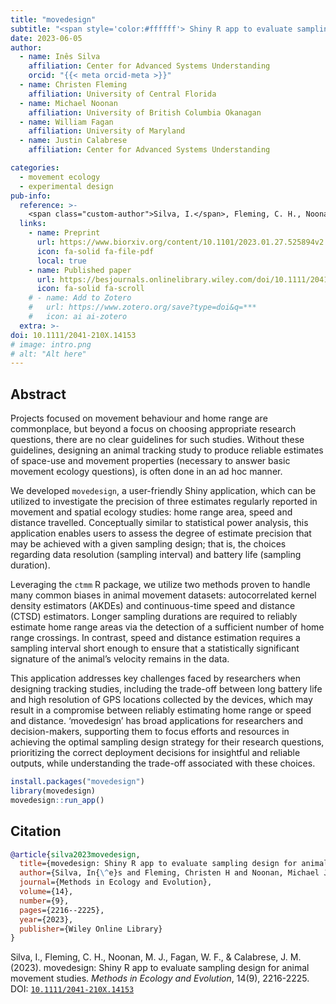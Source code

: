 ```yaml
---
title: "movedesign"
subtitle: "<span style='color:#ffffff'> Shiny R app to evaluate sampling design for</span> <span style='color:#ffbf00'> animal movement studies</span>"
date: 2023-06-05
author:
  - name: Inês Silva
    affiliation: Center for Advanced Systems Understanding
    orcid: "{{< meta orcid-meta >}}"
  - name: Christen Fleming
    affiliation: University of Central Florida
  - name: Michael Noonan
    affiliation: University of British Columbia Okanagan
  - name: William Fagan
    affiliation: University of Maryland
  - name: Justin Calabrese
    affiliation: Center for Advanced Systems Understanding

categories:
  - movement ecology
  - experimental design
pub-info:
  reference: >-
    <span class="custom-author">Silva, I.</span>, Fleming, C. H., Noonan, M. J., Fagan, W. F., & Calabrese, J. M. (2023). movedesign: Shiny R app to evaluate sampling design for animal movement studies. <i>Methods in Ecology and Evolution</i>, 14(9), 2216-2225. DOI: <a href="https://doi.org/10.1111/2041-210X.14153"><code>10.1111/2041-210X.14153</code></a>
  links:
    - name: Preprint
      url: https://www.biorxiv.org/content/10.1101/2023.01.27.525894v2
      icon: fa-solid fa-file-pdf
      local: true
    - name: Published paper
      url: https://besjournals.onlinelibrary.wiley.com/doi/10.1111/2041-210X.14153
      icon: fa-solid fa-scroll
    # - name: Add to Zotero
    #   url: https://www.zotero.org/save?type=doi&q=***
    #   icon: ai ai-zotero
  extra: >-
doi: 10.1111/2041-210X.14153
# image: intro.png
# alt: "Alt here"
---
```


## Abstract

Projects focused on movement behaviour and home range are commonplace, but beyond a focus on choosing appropriate research questions, there are no clear guidelines for such studies. Without these guidelines, designing an animal tracking study to produce reliable estimates of space-use and movement properties (necessary to answer basic movement ecology questions), is often done in an ad hoc manner.

We developed `movedesign`, a user-friendly Shiny application, which can be utilized to investigate the precision of three estimates regularly reported in movement and spatial ecology studies: home range area, speed and distance travelled. Conceptually similar to statistical power analysis, this application enables users to assess the degree of estimate precision that may be achieved with a given sampling design; that is, the choices regarding data resolution (sampling interval) and battery life (sampling duration).

Leveraging the `ctmm` R package, we utilize two methods proven to handle many common biases in animal movement datasets: autocorrelated kernel density estimators (AKDEs) and continuous-time speed and distance (CTSD) estimators. Longer sampling durations are required to reliably estimate home range areas via the detection of a sufficient number of home range crossings. In contrast, speed and distance estimation requires a sampling interval short enough to ensure that a statistically significant signature of the animal's velocity remains in the data.

This application addresses key challenges faced by researchers when designing tracking studies, including the trade-off between long battery life and high resolution of GPS locations collected by the devices, which may result in a compromise between reliably estimating home range or speed and distance. ‘movedesign’ has broad applications for researchers and decision-makers, supporting them to focus efforts and resources in achieving the optimal sampling design strategy for their research questions, prioritizing the correct deployment decisions for insightful and reliable outputs, while understanding the trade-off associated with these choices.

```r
install.packages("movedesign")
library(movedesign)
movedesign::run_app()
```

```{=html}
<!-- ## Citation

<p class="buttons" style="text-align:center;">
<a class="btn btn-danger" target="_blank" href="https://www.zotero.org/save?type=doi&q=***">{{< ai zotero >}}&emsp;Add to Zotero {{< fa square-arrow-up-right >}}</a>
</p> -->
```

## Citation

::: ref-bibtex-block
``` bibtex
@article{silva2023movedesign,
  title={movedesign: Shiny R app to evaluate sampling design for animal movement studies},
  author={Silva, In{\^e}s and Fleming, Christen H and Noonan, Michael J and Fagan, William F and Calabrese, Justin M},
  journal={Methods in Ecology and Evolution},
  volume={14},
  number={9},
  pages={2216--2225},
  year={2023},
  publisher={Wiley Online Library}
}
```
:::

::: ref-hanging-indent
[Silva, I.]{.custom-author}, Fleming, C. H., Noonan, M. J., Fagan, W. F., & Calabrese, J. M. (2023). movedesign: Shiny R app to evaluate sampling design for animal movement studies. <i>Methods in Ecology and Evolution</i>, 14(9), 2216-2225. DOI: <a href="https://doi.org/10.1111/2041-210X.14153"><code>10.1111/2041-210X.14153</code></a>
:::
